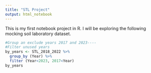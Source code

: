 ```yaml
---
title: "STL Project"
output: html_notebook
---
```


This is my first notebook project in R. I will be exploring the following mocking soil laboratory dataset.

```r
#Group an exclude years 2017 and 2023----
#Filter unused years
by_years <- STL_2018_2022 %>% 
  group_by (Year) %>% 
  filter (Year<2023, 2017<Year)
by_years
```


